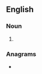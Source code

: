 ==English==

===Noun===
{{head|en|noun plural form}}

# {{plural of|Guelph|lang=en}}

===Anagrams===
* {{anagrams|en|gulphes}}